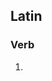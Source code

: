 ==Latin==

===Verb===
{{la-verb-form|accipient}}

# {{conjugation of|accipio|accipiō|3|p|fut|act|ind|lang=la}}{{la-conj-form-gloss|accipio|3|p|fut|act|ind}}
{{count page|[[Wiktionary:Page count]]}}